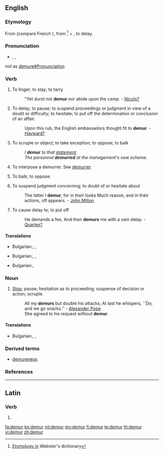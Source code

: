 ==English==

===Etymology===
From {{etyl|fro}} (compare French {{term|demeurer}}), from {{etyl|la}}<ref>[http://machaut.uchicago.edu/?action=search&word=demur&resource=Webster%27s&quicksearch=on Etymology in] Webster's dictionary</ref>{{term|demorari|tr=to tarry}} {{term|de-}} + {{term|morari}}, to delay.

===Pronunciation===
* {{enPR|dĭmûrʹ}}, {{IPA|/dɪˈmɜː/}}, {{SAMPA|/dI"m3:/}}
*: {{rhymes|ɜː(r)}}
; not as [[demure#Pronunciation]]

===Verb===
{{en-verb|demur|r|ing}}

# {{context|intransitive|obsolete}} To linger; to stay; to tarry
#: "Yet durst not '''demur''' nor abide upon the camp. - [[Nicols?]]
# {{intransitive}} To delay; to pause; to suspend proceedings or judgment in view of a doubt or difficulty; to hesitate; to put off the determination or conclusion of an affair.
#: Upon this rub, the English embassadors thought fit to '''demur'''. - [[Hayward?]]
# {{intransitive}} To scruple or object; to take exception; to oppose; to balk
#: ''I '''demur''' to that [[statement]].''
#: ''The personnel '''demurred''' at the management's new scheme.''
# {{context|intransitive|legal}} To interpose a demurrer. See [[demurrer]].
# {{intransitive}} To balk; to oppose.
# {{context|transitive|obsolete}} To suspend judgment concerning; to doubt of or hesitate about
#: The latter I '''demur''', for in their looks Much reason, and in their actions, oft appears. - [[w:John Milton|John Milton]]
# {{context|transitive|obsolete}} To cause delay to; to put off
#: He demands a fee, And then '''demurs''' me with a vain delay. - [[Quarles?]]

====Translations====
{{trans-top|{{intransitive}} To delay; to pause; to suspend proceedings }}
* Bulgarian:,  {{t|bg|колебая се}},  {{t|bg|отлагам}}
{{trans-mid}}
{{trans-bottom}}

{{trans-top|{{intransitive}} To balk; to oppose.}}
* Bulgarian:,  {{t|bg|противя се}},  {{t|bg|опъвам се}}
{{trans-mid}}
{{trans-bottom}}

{{trans-top|{{context|transitive|obsolete}} To cause delay to; to put off}}
* Bulgarian:,  {{t|bg|отлагам}}
{{trans-mid}}
{{trans-bottom}}

===Noun===
{{en-noun}}

# [[Stop]]; pause; hesitation as to proceeding; suspense of decision or action; scruple.
#: All my '''demurs''' but double his attacks; At last he whispers, ``Do; and we go snacks.'' - [[w:Alexander Pope|Alexander Pope]]
#: She agreed to his request without '''demur'''.

====Translations====
{{trans-top|hesitation as to proceeding; suspense of decision or action; scruple}}
* Bulgarian:,  {{t+|bg|колебание|n}},  {{t|bg|скрупули|p}}
{{trans-mid}}
{{trans-bottom}}

===Derived terms===
* [[demureness]]

===References===
<references/>

----

==Latin==

===Verb===
{{la-verb-form|dēmur}}

# {{conjugation of|do|dō|1|p|pres|pass|sub|lang=la}}

[[fa:demur]]
[[kn:demur]]
[[ml:demur]]
[[my:demur]]
[[fi:demur]]
[[te:demur]]
[[th:demur]]
[[vi:demur]]
[[zh:demur]]